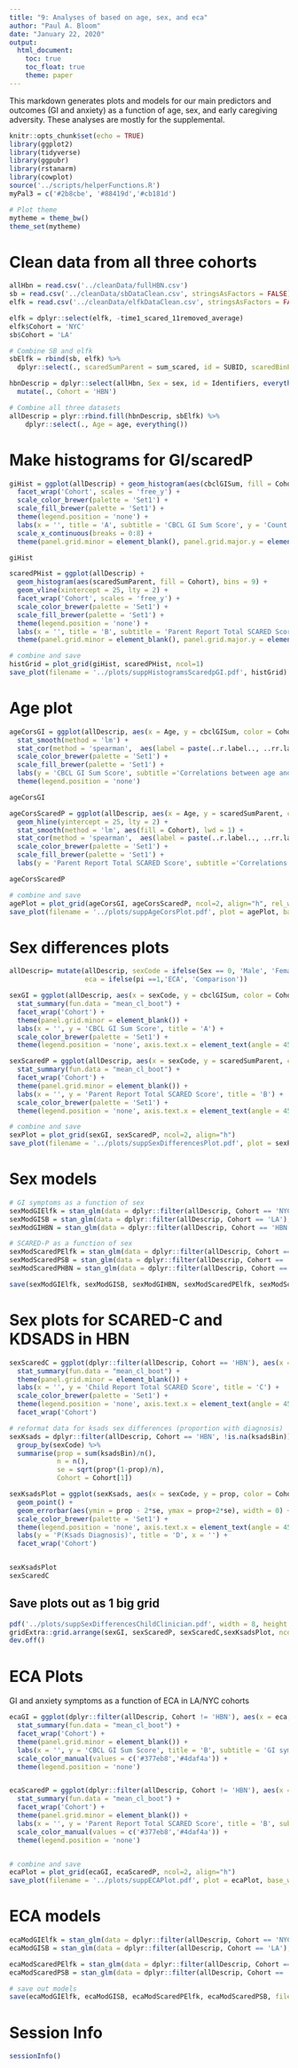 ```yaml
---
title: "9: Analyses of based on age, sex, and eca"
author: "Paul A. Bloom"
date: "January 22, 2020"
output: 
  html_document:
    toc: true
    toc_float: true
    theme: paper
---
```


This markdown generates plots and models for our main predictors and outcomes (GI and anxiety) as a function of age, sex, and early caregiving adversity. These analyses are mostly for the supplemental.

```r
knitr::opts_chunk$set(echo = TRUE)
library(ggplot2)
library(tidyverse)
library(ggpubr)
library(rstanarm)
library(cowplot)
source('../scripts/helperFunctions.R')
myPal3 = c('#2b8cbe', '#88419d','#cb181d')

# Plot theme
mytheme = theme_bw() 
theme_set(mytheme)
```

# Clean data from all three cohorts
```r
allHbn = read.csv('../cleanData/fullHBN.csv')
sb = read.csv('../cleanData/sbDataClean.csv', stringsAsFactors = FALSE)
elfk = read.csv('../cleanData/elfkDataClean.csv', stringsAsFactors = FALSE)

elfk = dplyr::select(elfk, -time1_scared_11removed_average)
elfk$Cohort = 'NYC'
sb$Cohort = 'LA'

# Combine SB and elfk
sbElfk = rbind(sb, elfk) %>%
  dplyr::select(., scaredSumParent = sum_scared, id = SUBID, scaredBinParent = scaredBin, age = bl_age_gi_new, pi = International_adoption, Sex, cbclGISum = CBCL_GI_sum, nausea, stomachache_cramps, constipated, vomiting, Cohort)

hbnDescrip = dplyr::select(allHbn, Sex = sex, id = Identifiers, everything()) %>%
  mutate(., Cohort = 'HBN')

# Combine all three datasets
allDescrip = plyr::rbind.fill(hbnDescrip, sbElfk) %>%
    dplyr::select(., Age = age, everything())
```


# Make histograms for GI/scaredP

```r
giHist = ggplot(allDescrip) + geom_histogram(aes(cbclGISum, fill = Cohort), bins = 9) +
  facet_wrap('Cohort', scales = 'free_y') + 
  scale_color_brewer(palette = 'Set1') +
  scale_fill_brewer(palette = 'Set1') +
  theme(legend.position = 'none') +
  labs(x = '', title = 'A', subtitle = 'CBCL GI Sum Score', y = 'Count') +
  scale_x_continuous(breaks = 0:8) +
  theme(panel.grid.minor = element_blank(), panel.grid.major.y = element_blank())

giHist

scaredPHist = ggplot(allDescrip) + 
  geom_histogram(aes(scaredSumParent, fill = Cohort), bins = 9) +
  geom_vline(xintercept = 25, lty = 2) +
  facet_wrap('Cohort', scales = 'free_y') + 
  scale_color_brewer(palette = 'Set1') +
  scale_fill_brewer(palette = 'Set1') +
  theme(legend.position = 'none') +
  labs(x = '', title = 'B', subtitle = 'Parent Report Total SCARED Score', y = 'Count') +
  theme(panel.grid.minor = element_blank(), panel.grid.major.y = element_blank())

# combine and save
histGrid = plot_grid(giHist, scaredPHist, ncol=1)
save_plot(filename = '../plots/suppHistogramsScaredpGI.pdf', histGrid)
```

# Age plot

```r
ageCorsGI = ggplot(allDescrip, aes(x = Age, y = cbclGISum, color = Cohort)) +
  stat_smooth(method = 'lm') +
  stat_cor(method = 'spearman',  aes(label = paste(..r.label.., ..rr.label.., ..p.label.., sep = "~`,`~"))) +
  scale_color_brewer(palette = 'Set1') +
  scale_fill_brewer(palette = 'Set1') +
  labs(y = 'CBCL GI Sum Score', subtitle ='Correlations between age and GI symptoms', title = 'A') +
  theme(legend.position = 'none')

ageCorsGI

ageCorsScaredP = ggplot(allDescrip, aes(x = Age, y = scaredSumParent, color = Cohort)) +
  geom_hline(yintercept = 25, lty = 2) +
  stat_smooth(method = 'lm', aes(fill = Cohort), lwd = 1) +
  stat_cor(method = 'spearman',  aes(label = paste(..r.label.., ..rr.label.., ..p.label.., sep = "~`,`~")),show.legend = FALSE) +
  scale_color_brewer(palette = 'Set1') +
  scale_fill_brewer(palette = 'Set1') +
  labs(y = 'Parent Report Total SCARED Score', subtitle ='Correlations between age and SCARED-P', title = 'B')

ageCorsScaredP

# combine and save
agePlot = plot_grid(ageCorsGI, ageCorsScaredP, ncol=2, align="h", rel_widths = c(1,1.4))
save_plot(filename = '../plots/suppAgeCorsPlot.pdf', plot = agePlot, base_width = 8)
```


# Sex differences plots
```r
allDescrip= mutate(allDescrip, sexCode = ifelse(Sex == 0, 'Male', 'Female'),
                   eca = ifelse(pi ==1,'ECA', 'Comparison'))

sexGI = ggplot(allDescrip, aes(x = sexCode, y = cbclGISum, color = Cohort)) +
  stat_summary(fun.data = "mean_cl_boot") +
  facet_wrap('Cohort') +
  theme(panel.grid.minor = element_blank()) +
  labs(x = '', y = 'CBCL GI Sum Score', title = 'A') +
  scale_color_brewer(palette = 'Set1') +
  theme(legend.position = 'none', axis.text.x = element_text(angle = 45, hjust = 1)) 

sexScaredP = ggplot(allDescrip, aes(x = sexCode, y = scaredSumParent, color = Cohort)) +
  stat_summary(fun.data = "mean_cl_boot") +
  facet_wrap('Cohort') +
  theme(panel.grid.minor = element_blank()) +
  labs(x = '', y = 'Parent Report Total SCARED Score', title = 'B') +
  scale_color_brewer(palette = 'Set1') +
  theme(legend.position = 'none', axis.text.x = element_text(angle = 45, hjust = 1)) 

# combine and save
sexPlot = plot_grid(sexGI, sexScaredP, ncol=2, align="h")
save_plot(filename = '../plots/suppSexDifferencesPlot.pdf', plot = sexPlot, base_width = 8)
```
# Sex models
```r
# GI symptoms as a function of sex
sexModGIElfk = stan_glm(data = dplyr::filter(allDescrip, Cohort == 'NYC'), cbclGISum ~ Sex)
sexModGISB = stan_glm(data = dplyr::filter(allDescrip, Cohort == 'LA'), cbclGISum ~ Sex)
sexModGIHBN = stan_glm(data = dplyr::filter(allDescrip, Cohort == 'HBN'), cbclGISum ~ Sex)

# SCARED-P as a function of sex
sexModScaredPElfk = stan_glm(data = dplyr::filter(allDescrip, Cohort == 'NYC'), scaredSumParent ~ Sex)
sexModScaredPSB = stan_glm(data = dplyr::filter(allDescrip, Cohort == 'LA'), scaredSumParent ~ Sex)
sexModScaredPHBN = stan_glm(data = dplyr::filter(allDescrip, Cohort == 'HBN'), scaredSumParent ~ Sex)

save(sexModGIElfk, sexModGISB, sexModGIHBN, sexModScaredPElfk, sexModScaredPSB, sexModScaredPHBN, file = '../output/sexDifferencesModelsAcrossCohorts.rda')
```

# Sex plots for SCARED-C and KDSADS in HBN
```r
sexScaredC = ggplot(dplyr::filter(allDescrip, Cohort == 'HBN'), aes(x = sexCode, y = scaredSumChild, color = Cohort)) +
  stat_summary(fun.data = "mean_cl_boot") +
  theme(panel.grid.minor = element_blank()) +
  labs(x = '', y = 'Child Report Total SCARED Score', title = 'C') +
  scale_color_brewer(palette = 'Set1') +
  theme(legend.position = 'none', axis.text.x = element_text(angle = 45, hjust = 1)) +
  facet_wrap('Cohort') 

# reformat data for ksads sex differences (proportion with diagnosis)
sexKsads = dplyr::filter(allDescrip, Cohort == 'HBN', !is.na(ksadsBin)) %>%
  group_by(sexCode) %>%
  summarise(prop = sum(ksadsBin)/n(),
            n = n(),
            se = sqrt(prop*(1-prop)/n),
            Cohort = Cohort[1])

sexKsadsPlot = ggplot(sexKsads, aes(x = sexCode, y = prop, color = Cohort)) +
  geom_point() +
  geom_errorbar(aes(ymin = prop - 2*se, ymax = prop+2*se), width = 0) +
  scale_color_brewer(palette = 'Set1') +
  theme(legend.position = 'none', axis.text.x = element_text(angle = 45, hjust = 1)) +
  labs(y = 'P(Ksads Diagnosis)', title = 'D', x = '') +
  facet_wrap('Cohort') 


sexKsadsPlot
sexScaredC
```

## Save plots out as 1 big grid
```r
pdf('../plots/suppSexDifferencesChildClinician.pdf', width = 8, height = 4)
gridExtra::grid.arrange(sexGI, sexScaredP, sexScaredC,sexKsadsPlot, ncol = 4, widths = c(1.7, 1.7, 1,1))
dev.off()
```

# ECA Plots

GI and anxiety symptoms as a function of ECA in LA/NYC cohorts

```r
ecaGI = ggplot(dplyr::filter(allDescrip, Cohort != 'HBN'), aes(x = eca, y = cbclGISum, color = Cohort)) +
  stat_summary(fun.data = "mean_cl_boot") +
  facet_wrap('Cohort') +
  theme(panel.grid.minor = element_blank()) +
  labs(x = '', y = 'CBCL GI Sum Score', title = 'B', subtitle = 'GI symptoms') +
  scale_color_manual(values = c('#377eb8','#4daf4a')) +
  theme(legend.position = 'none')


ecaScaredP = ggplot(dplyr::filter(allDescrip, Cohort != 'HBN'), aes(x = eca, y = scaredSumParent, color = Cohort)) +
  stat_summary(fun.data = "mean_cl_boot") +
  facet_wrap('Cohort') +
  theme(panel.grid.minor = element_blank()) +
  labs(x = '', y = 'Parent Report Total SCARED Score', title = 'B', subtitle = ' SCARED-P') +
  scale_color_manual(values = c('#377eb8','#4daf4a')) +
  theme(legend.position = 'none')


# combine and save
ecaPlot = plot_grid(ecaGI, ecaScaredP, ncol=2, align="h")
save_plot(filename = '../plots/suppECAPlot.pdf', plot = ecaPlot, base_width = 8)
```

# ECA models
```r
ecaModGIElfk = stan_glm(data = dplyr::filter(allDescrip, Cohort == 'NYC'), cbclGISum ~ eca)
ecaModGISB = stan_glm(data = dplyr::filter(allDescrip, Cohort == 'LA'), cbclGISum ~ eca)

ecaModScaredPElfk = stan_glm(data = dplyr::filter(allDescrip, Cohort == 'NYC'), scaredSumParent ~ eca)
ecaModScaredPSB = stan_glm(data = dplyr::filter(allDescrip, Cohort == 'LA'), scaredSumParent ~ eca)

# save out models
save(ecaModGIElfk, ecaModGISB, ecaModScaredPElfk, ecaModScaredPSB, file = '../output/ecaDifferencesModelsAcrossCohorts.rda')
```

# Session Info
```r
sessionInfo()
```